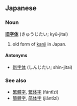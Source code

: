==Japanese==
===Noun===
'''[[旧]][[字体]]''' (きゅうじたい; kyū-jitai)

#old form of [[kanji]] in Japan.

====Antonyms====
*[[新字体]] (しんじたい; shin-jitai)

===See also===
*[[繁體字]], [[繁体字]] (fántǐzì)
*[[簡體字]], [[简体字]] (jiǎntǐzì)